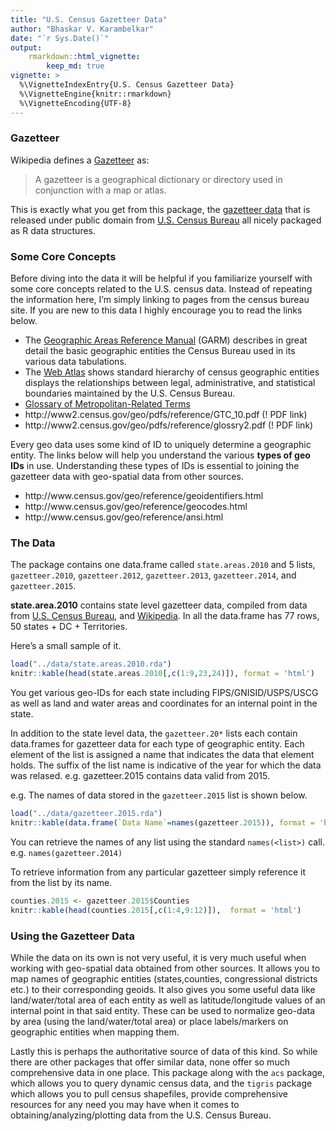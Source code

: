 ```yaml
---
title: "U.S. Census Gazetteer Data"
author: "Bhaskar V. Karambelkar"
date: "`r Sys.Date()`"
output:
    rmarkdown::html_vignette:
        keep_md: true
vignette: >
  %\VignetteIndexEntry{U.S. Census Gazetteer Data}
  %\VignetteEngine{knitr::rmarkdown}
  %\VignetteEncoding{UTF-8}
---
```


### Gazetteer

Wikipedia defines a [Gazetteer](https://en.wikipedia.org/wiki/Gazetteer) as:

> A gazetteer is a geographical dictionary or directory used in conjunction with a map or atlas.

This is exactly what you get from this package, the [gazetteer data](https://www.census.gov/geo/maps-data/data/gazetteer.html) that is released under public domain from [U.S. Census Bureau](https://www.census.gov/) all nicely packaged as R data structures.

### Some Core Concepts

Before diving into the data it will be helpful if you familiarize yourself with some core concepts related to the U.S. census data. Instead of repeating the information here, I'm simply linking to pages from the census bureau site. If you are new to this data I highly encourage you to read the links below.

- The [Geographic Areas Reference Manual](http://www.census.gov/geo/reference/garm.html) (GARM) describes in great detail the basic geographic entities the Census Bureau used in its various data tabulations.
- The [Web Atlas](http://www.census.gov/geo/reference/webatlas/) shows standard hierarchy of census geographic entities displays the relationships between legal, administrative, and statistical boundaries maintained by the U.S. Census Bureau.
- [Glossary of Metropolitan-Related Terms](http://www.census.gov/population/metro/data/glossary.html)
- http://www2.census.gov/geo/pdfs/reference/GTC_10.pdf (! PDF link)
- http://www2.census.gov/geo/pdfs/reference/glossry2.pdf (! PDF link)

Every geo data uses some kind of ID to uniquely determine a geographic entity. The links below will help you understand the various **types of geo IDs** in use. Understanding these types of IDs is essential to joining the gazetteer data with geo-spatial data from other sources.

- http://www.census.gov/geo/reference/geoidentifiers.html
- http://www.census.gov/geo/reference/geocodes.html
- http://www.census.gov/geo/reference/ansi.html

### The Data

The package contains one data.frame called `state.areas.2010` and 5 lists, `gazetteer.2010`, `gazetteer.2012`, `gazetteer.2013`, `gazetteer.2014`, and `gazetteer.2015`.

**state.area.2010** contains state level gazetteer data, compiled from data from [U.S. Census Bureau](https://www.census.gov/geo/reference/state-area.html), and [Wikipedia](https://en.wikipedia.org/wiki/List_of_U.S._state_abbreviations). In all the data.frame has 77 rows, 50 states + DC + Territories.

Here's a small sample of it.

```r
load("../data/state.areas.2010.rda")
knitr::kable(head(state.areas.2010[,c(1:9,23,24)]), format = 'html')
```

You get various geo-IDs for each state including FIPS/GNISID/USPS/USCG as well as land and water areas and coordinates for an internal point in the state.

In addition to the state level data, the `gazetteer.20*` lists each contain data.frames for gazetteer data for each type of geographic entity. Each element of the list is assigned a name that indicates the data that element holds. The suffix of the list name is indicative of the year for which the data was relased. e.g. gazetteer.2015 contains data valid from 2015.

e.g. The names of data stored in the `gazetteer.2015` list is shown below.

```r
load("../data/gazetteer.2015.rda")
knitr::kable(data.frame(`Data Name`=names(gazetteer.2015)), format = 'html')
```

You can retrieve the names of any list using the standard `names(<list>)` call. e.g. `names(gazetteer.2014)`

To retrieve information from any particular gazetteer simply reference it from the list by its name.

```r
counties.2015 <- gazetteer.2015$Counties
knitr::kable(head(counties.2015[,c(1:4,9:12)]),  format = 'html')
```

### Using the Gazetteer Data

While the data on its own is not very useful, it is very much useful when working with geo-spatial data obtained from other sources. It allows you to map names of geographic entities (states,counties, congressional districts etc.) to their corresponding geoids. It also gives you some useful data like land/water/total area of each entity as well as latitude/longitude values of an internal point in that said entity. These can be used to normalize geo-data by area (using the land/water/total area) or place labels/markers on geographic entities when mapping them.

Lastly this is perhaps the authoritative source of data of this kind. So while there are other packages that offer similar data, none offer so much comprehensive data in one place. This package along with the `acs` package, which allows you to query dynamic census data, and the `tigris` package which allows you to pull census shapefiles, provide comprehensive resources for any need you may have when it comes to obtaining/analyzing/plotting data from the U.S. Census Bureau. 

